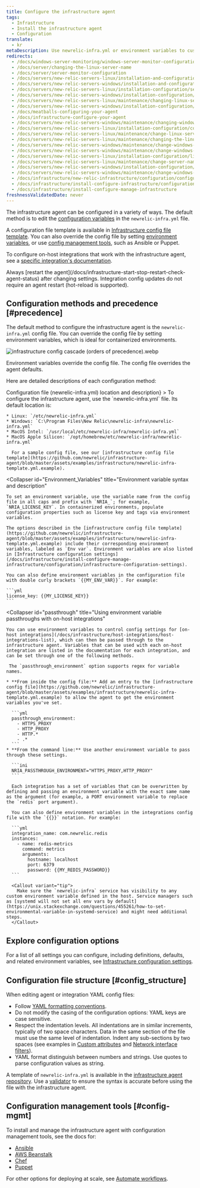 ```yaml
---
title: Configure the infrastructure agent
tags:
  - Infrastructure
  - Install the infrastructure agent
  - Configuration
translate:
  - kr
metaDescription: Use newrelic-infra.yml or environment variables to customize New Relic's infrastructure agent settings like license key or custom attributes.
redirects:
  - /docs/windows-server-monitoring/windows-server-monitor-configuration
  - /docs/server/changing-the-linux-server-name
  - /docs/server/server-monitor-configuration
  - /docs/servers/new-relic-servers-linux/installation-and-configuration/server-monitor-nrsysmondcfg-settings
  - /docs/servers/new-relic-servers-windows/installation-and-configuration/windows-server-monitor-configuration
  - /docs/servers/new-relic-servers-linux/installation-configuration/server-monitor-nrsysmondcfg-settings
  - /docs/servers/new-relic-servers-windows/installation-configuration/server-windows-configuration
  - /docs/servers/new-relic-servers-linux/maintenance/changing-linux-server-name
  - /docs/servers/new-relic-servers-windows/installation-configuration/configuring-servers-windows
  - /docs/meatballs-configuring-your-agent
  - /docs/infrastructure-configure-your-agent
  - /docs/servers/new-relic-servers-windows/maintenance/changing-windows-server-name
  - /docs/servers/new-relic-servers-linux/installation-configuration/configuring-servers-linux
  - /docs/servers/new-relic-servers-linux/maintenance/change-linux-server-name
  - /docs/servers/new-relic-servers-linux/maintenance/changing-the-linux-server-name
  - /docs/servers/new-relic-servers-windows/maintenance/change-windows-server-name
  - /docs/servers/new-relic-servers-windows/maintenance/change-windows-host-name
  - /docs/servers/new-relic-servers-linux/installation-configuration/linux-configuration-new-relic-servers
  - /docs/servers/new-relic-servers-linux/maintenance/change-server-name-new-relic-servers-linux
  - /docs/servers/new-relic-servers-windows/installation-configuration/configure-servers-windows
  - /docs/servers/new-relic-servers-windows/maintenance/change-windows-hostname
  - /docs/infrastructure/new-relic-infrastructure/configuration/configure-infrastructure-agent
  - /docs/infrastructure/install-configure-infrastructure/configuration/configure-infrastructure-agent
  - /docs/infrastructure/install-configure-manage-infrastructure
freshnessValidatedDate: never
---
```



The infrastructure agent can be configured in a variety of ways. The default method is to edit the [configuration variables](/docs/infrastructure/install-configure-infrastructure/configuration/infrastructure-configuration-settings) in the `newrelic-infra.yml` file.

A configuration file template is available in [Infrastructure config file template](https://github.com/newrelic/infrastructure-agent/blob/master/assets/examples/infrastructure/newrelic-infra-template.yml.example). You can also override the config file by setting [environment variables](#Environment_Variables), or use [config management tools](#config-mgmt), such as Ansible or Puppet.

To configure on-host integrations that work with the infrastructure agent, see a [specific integration's documentation](/docs/integrations/host-integrations/get-started/introduction-host-integrations).

<Callout variant="important">
  Always [restart the agent](/docs/infrastructure-start-stop-restart-check-agent-status) after changing settings.
  Integration config updates do not require an agent restart (hot-reload is supported).
</Callout>

## Configuration methods and precedence [#precedence]

The default method to configure the infrastructure agent is the `newrelic-infra.yml` config file. You can override the config file by setting environment variables, which is ideal for containerized environments.

<img
  title="infrastructure config cascade (orders of precedence).webp"
  alt="infrastructure config cascade (orders of precedence).webp"
  src={infrastructureCascadeConfig}
/>

<figcaption>
  Environment variables override the config file. The config file overrides the agent defaults.
</figcaption>

Here are detailed descriptions of each configuration method:

<CollapserGroup>
  <Collapser
    id="config-file"
    title={<>Configuration file (<InlineCode>newrelic-infra.yml</InlineCode>) location and description</>}
  >
    To configure the infrastructure agent, use the `newrelic-infra.yml` file. Its default location is:

    * Linux: `/etc/newrelic-infra.yml`
    * Windows: `C:\Program Files\New Relic\newrelic-infra\newrelic-infra.yml`
    * MacOS Intel: `/usr/local/etc/newrelic-infra/newrelic-infra.yml`
    * MacOS Apple Silicon: `/opt/homebrew/etc/newrelic-infra/newrelic-infra.yml`
    
      For a sample config file, see our [infrastructure config file template](https://github.com/newrelic/infrastructure-agent/blob/master/assets/examples/infrastructure/newrelic-infra-template.yml.example).
  </Collapser>

  <Collapser
    id="Environment_Variables"
    title="Environment variable syntax and description"
  >
    To set an environment variable, use the variable name from the config file in all caps and prefix with `NRIA_`; for example, `NRIA_LICENSE_KEY`. In containerized environments, populate configuration properties such as license key and tags via environment variables. 

    The options described in the [infrastructure config file template](https://github.com/newrelic/infrastructure-agent/blob/master/assets/examples/infrastructure/newrelic-infra-template.yml.example) include their corresponding environment variables, labeled as `Env var`. Environment variables are also listed in [Infrastructure configuration settings](/docs/infrastructure/install-configure-manage-infrastructure/configuration/infrastructure-configuration-settings).

    You can also define environment variables in the configuration file with double curly brackets `{{MY_ENV_VAR}}`. For example:

    ```yml
    license_key: {{MY_LICENSE_KEY}}
    ```
  </Collapser>

  <Collapser
    id="passthrough"
    title="Using environment variable passthroughs with on-host integrations"
  >
    You can use environment variables to control config settings for [on-host integrations](/docs/infrastructure/host-integrations/host-integrations-list), which can then be passed through to the infrastructure agent. Variables that can be used with each on-host integration are listed in the documentation for each integration, and can be set through one of the following methods.

     The `passthrough_environment` option supports regex for variable names.

    * **From inside the config file:** Add an entry to the [infrastructure config file](https://github.com/newrelic/infrastructure-agent/blob/master/assets/examples/infrastructure/newrelic-infra-template.yml.example) to allow the agent to get the environment variables you've set.

      ```yml
      passthrough_environment:
        - HTTPS_PROXY
        - HTTP_PROXY
        - HTTP.*
        - .* 
      ```
    * **From the command line:** Use another environment variable to pass through these settings.

      ```ini
      NRIA_PASSTHROUGH_ENVIRONMENT="HTTPS_PROXY,HTTP_PROXY"
      ```

      Each integration has a set of variables that can be overwritten by defining and passing an environment variable with the exact same name as the argument (for example, a PORT environment variable to replace the `redis` port argument).

      You can also define environment variables in the integrations config file with the `{{}}` notation. For example:

      ```yml
      integration_name: com.newrelic.redis
      instances:
        - name: redis-metrics
          command: metrics
          arguments:
            hostname: localhost
            port: 6379
            password: {{MY_REDIS_PASSWORD}}
      ```

      <Callout variant="tip">
        Make sure the `newrelic-infra` service has visibility to any custom environment variable defined in the host. Service managers such as [systemd will not set all env vars by default](https://unix.stackexchange.com/questions/455261/how-to-set-environmental-variable-in-systemd-service) and might need additional steps.
      </Callout>
  </Collapser>
</CollapserGroup>

## Explore configuration options

For a list of all settings you can configure, including definitions, defaults, and related environment variables, see [Infrastructure configuration settings](/docs/infrastructure/install-configure-infrastructure/configuration/infrastructure-configuration-settings).

## Configuration file structure [#config_structure]

When editing agent or integration YAML config files:

* Follow [YAML formatting conventions](https://en.wikipedia.org/wiki/YAML).
* Do not modify the casing of the configuration options: YAML keys are case sensitive.
* Respect the indentation levels. All indentations are in similar increments, typically of two space characters. Data in the same section of the file must use the same level of indentation. Indent any sub-sections by two spaces (see examples in [Custom attributes](/docs/infrastructure/install-configure-infrastructure/configuration/infrastructure-configuration-settings#custom-attributes) and [Network interface filters](/docs/infrastructure/install-configure-infrastructure/configuration/infrastructure-configuration-settings#network-interface-filters)).
* YAML format distinguish between numbers and strings. Use quotes to parse configuration values as string.

A template of `newrelic-infra.yml` is available in the [infrastructure agent repository](https://github.com/newrelic/infrastructure-agent/blob/master/assets/examples/infrastructure/newrelic-infra-template.yml.example). Use a [validator](http://www.yamllint.com/) to ensure the syntax is accurate before using the file with the infrastructure agent.

## Configuration management tools [#config-mgmt]

To install and manage the infrastructure agent with configuration management tools, see the docs for:

* [Ansible](/docs/infrastructure/new-relic-infrastructure/config-management-tools/configure-new-relic-infrastructure-using-ansible)
* [AWS Beanstalk](/docs/infrastructure/install-infrastructure-agent/config-management-tools/configure-infrastructure-agent-aws-elastic-beanstalk)
* [Chef](/docs/infrastructure/new-relic-infrastructure/config-management-tools/configure-new-relic-infrastructure-using-chef)
* [Puppet](/docs/infrastructure/new-relic-infrastructure/config-management-tools/configure-new-relic-infrastructure-puppet)

For other options for deploying at scale, see [Automate workflows](https://developer.newrelic.com/automate-workflows).
